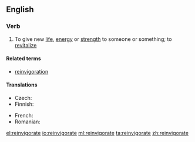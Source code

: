 ==English==

===Verb===
{{en-verb|reinvigorat|ing}}

# To give new [[life]], [[energy]] or [[strength]] to someone or something; to [[revitalize]]

====Related terms====
* [[reinvigoration]]

====Translations====
{{trans-top|to give new energy or strength}}
* Czech: {{t|cs|oživit}}
* Finnish: {{t|fi|virkistää}}
{{trans-mid}}
* French: {{t+|fr|revigorer}}
* Romanian: {{t+|ro|revigora}}
{{trans-bottom}}

[[el:reinvigorate]]
[[io:reinvigorate]]
[[ml:reinvigorate]]
[[ta:reinvigorate]]
[[zh:reinvigorate]]